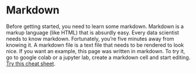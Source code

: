 # Markdown
Before getting started, you need to learn some markdown. Markdown is a markup language (like HTML) that is absurdly easy. Every data scientist needs to know markdown. Fortunately, you're five minutes away from knowing it. A markdown file is a text file that needs to be rendered to look nice. If you want an example, this page was written in markdown. To try it, go to google colab or a jupyter lab, create a markdown cell and start editing. [Try this cheat sheet](https://www.markdownguide.org/cheat-sheet/).

